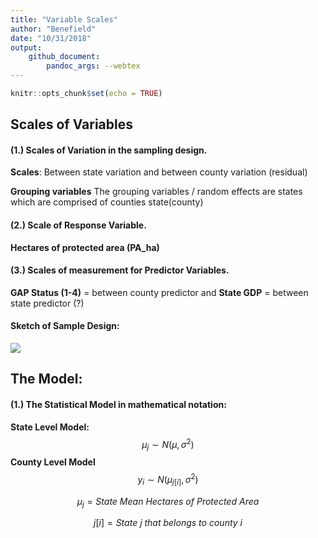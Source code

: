 ```yaml
---
title: "Variable Scales"
author: "Benefield"
date: "10/31/2018"
output:
    github_document:
        pandoc_args: --webtex
---
```


```r
knitr::opts_chunk$set(echo = TRUE)
```

## Scales of Variables

#### (1.) Scales of Variation in the sampling design.
**Scales**: Between state variation and between county variation (residual)
  
**Grouping variables**
  The grouping variables / random effects are states which are comprised of counties state(county)

#### (2.) Scale of Response Variable.
   **Hectares of protected area (PA_ha)**

#### (3.) Scales of measurement for Predictor Variables.
  **GAP Status (1-4)** = between county predictor and **State GDP** = between state predictor (?)

#### Sketch of Sample Design:

![](Conservation_glm_files/figure-markdown_github/Sample_Design.png)



## The Model:

#### (1.) The Statistical Model in mathematical notation:
**State Level Model:**
$$\mu _{j}\sim N(\mu, \sigma ^{2})$$
**County Level Model**
$$y_{i}\sim N(\mu _{j[i]}, \sigma ^{2})$$

$$\mu _{j}=State\ Mean\ Hectares\ of\ Protected\ Area$$ 

$$j[i]=State\ j\ that\ belongs\ to\ county\ i$$


